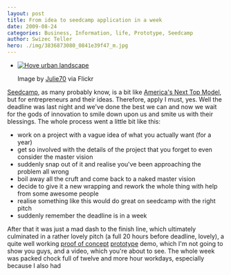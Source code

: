 ```yaml
---
layout: post
title: From idea to seedcamp application in a week
date: 2009-08-24
categories: Business, Information, life, Prototype, Seedcamp
author: Swizec Teller
hero: ./img/3836873080_0841e39f47_m.jpg
---
```


-   [![Hove urban landscape](./img/3836873080_0841e39f47_m.jpg "Hove urban landscape")](http://www.flickr.com/photos/32323502@N00/3836873080/)

    Image by [Julie70](http://www.flickr.com/photos/32323502@N00/3836873080/) via Flickr

[Seedcamp](http://www.seedcamp.com "Seedcamp"), as many probably know, is a bit like [America's Next Top Model](http://en.wikipedia.org/wiki/America%27s_Next_Top_Model "America's Next Top Model"), but for entrepreneurs and their ideas. Therefore, apply I must, yes. Well the deadline was last night and we've done the best we can and now we wait for the gods of innovation to smile down upon us and smite us with their blessings. The whole process went a little bit like this:

-   work on a project with a vague idea of what you actually want (for a year)
-   get so involved with the details of the project that you forget to even consider the master vision
-   suddenly snap out of it and realise you've been approaching the problem all wrong
-   boil away all the cruft and come back to a naked master vision
-   decide to give it a new wrapping and rework the whole thing with help from some awesome people
-   realise something like this would do great on seedcamp with the right pitch
-   suddenly remember the deadline is in a week

After that it was just a mad dash to the finish line, which ultimately culminated in a rather lovely pitch (a full 20 hours before deadline, lovely), a quite well working [proof of concept](http://en.wikipedia.org/wiki/Proof_of_concept "Proof of concept") [prototype](http://en.wikipedia.org/wiki/Prototype "Prototype") demo, which I'm not going to show you guys, and a video, which you're about to see. The whole week was packed chock full of twelve and more hour workdays, especially because I also had
